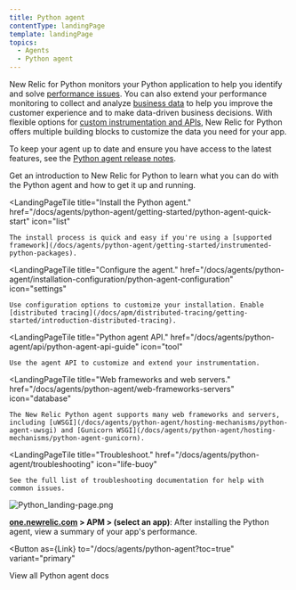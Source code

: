 ```yaml
---
title: Python agent
contentType: landingPage
template: landingPage
topics:
  - Agents
  - Python agent
---
```



New Relic for Python monitors your Python application to help you identify and solve [performance issues](#monitor-performance). You can also extend your performance monitoring to collect and analyze [business data](#business-data) to help you improve the customer experience and to make data-driven business decisions. With flexible options for [custom instrumentation and APIs](/docs/agents/python-agent/custom-instrumentation/python-custom-instrumentation), New Relic for Python offers multiple building blocks to customize the data you need for your app.

To keep your agent up to date and ensure you have access to the latest features, see the [Python agent release notes](/docs/release-notes/agent-release-notes/python-release-notes).

<LandingPageTileGrid>
  <LandingPageTile
    title="Get started."
    href="/docs/agents/python-agent/getting-started/introduction-new-relic-python"
    icon="terminal"
  >
    Get an introduction to New Relic for Python to learn what you can do with the Python agent and how to get it up and running.
  </LandingPageTile>

  <LandingPageTile
    title="Install the Python agent."
    href="/docs/agents/python-agent/getting-started/python-agent-quick-start"
    icon="list"
  >
    The install process is quick and easy if you're using a [supported framework](/docs/agents/python-agent/getting-started/instrumented-python-packages).
  </LandingPageTile>

  <LandingPageTile
    title="Configure the agent."
    href="/docs/agents/python-agent/installation-configuration/python-agent-configuration"
    icon="settings"
  >
    Use configuration options to customize your installation. Enable [distributed tracing](/docs/apm/distributed-tracing/getting-started/introduction-distributed-tracing).
  </LandingPageTile>

  <LandingPageTile
    title="Python agent API."
    href="/docs/agents/python-agent/api/python-agent-api-guide"
    icon="tool"
  >
    Use the agent API to customize and extend your instrumentation.
  </LandingPageTile>

  <LandingPageTile
    title="Web frameworks and web servers."
    href="/docs/agents/python-agent/web-frameworks-servers"
    icon="database"
  >
    The New Relic Python agent supports many web frameworks and servers, including [uWSGI](/docs/agents/python-agent/hosting-mechanisms/python-agent-uwsgi) and [Gunicorn WSGI](/docs/agents/python-agent/hosting-mechanisms/python-agent-gunicorn).
  </LandingPageTile>

  <LandingPageTile
    title="Troubleshoot."
    href="/docs/agents/python-agent/troubleshooting"
    icon="life-buoy"
  >
    See the full list of troubleshooting documentation for help with common issues.
  </LandingPageTile>
</LandingPageTileGrid>

![Python_landing-page.png](./images/Python_landing-page.png "Python_landing-page.png")

**[one.newrelic.com](https://one.newrelic.com) > APM > (select an app)**: After installing the Python agent, view a summary of your app's performance.

<Button
  as={Link}
  to="/docs/agents/python-agent?toc=true"
  variant="primary"
>
  View all Python agent docs
</Button>
